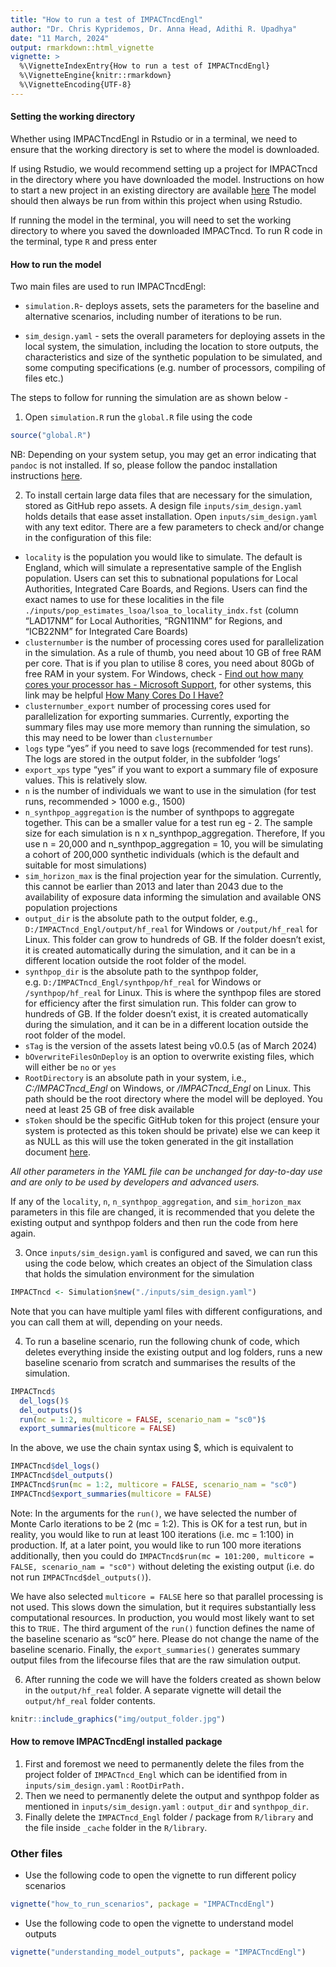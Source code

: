 ```yaml
---
title: "How to run a test of IMPACTncdEngl"
author: "Dr. Chris Kypridemos, Dr. Anna Head, Adithi R. Upadhya"
date: "11 March, 2024"
output: rmarkdown::html_vignette
vignette: >
  %\VignetteIndexEntry{How to run a test of IMPACTncdEngl}
  %\VignetteEngine{knitr::rmarkdown}
  %\VignetteEncoding{UTF-8}
---
```


#### Setting the working directory 

Whether using IMPACTncdEngl in Rstudio or in a terminal, we need to ensure that the working directory is set to where the model is downloaded. 

If using Rstudio, we would recommend setting up a project for IMPACTncd in the directory where you have downloaded the model. Instructions on how to start a new project in an existing directory are available [here](https://bookdown.org/introrbook/intro2r/files-and-projects.html#:~:text=3.2.2)
The model should then always be run from within this project when using Rstudio.  

If running the model in the terminal, you will need to set the working directory to where you saved the downloaded IMPACTncd. To run R code in the terminal, type `R` and press enter

#### How to run the model 

Two main files are used to run IMPACTncdEngl: 

- `simulation.R `- deploys assets, sets the parameters for the baseline and alternative scenarios, including number of iterations to be run. 

- `sim_design.yaml` - sets the overall parameters for deploying assets in the local system, the simulation, including the location to store outputs, the characteristics and size of the synthetic population to be simulated, and some computing specifications (e.g. number of processors, compiling of files etc.)

The steps to follow for running the simulation are as shown below - 

1. Open `simulation.R` run the `global.R` file using the code

```r
source("global.R")
```

NB: Depending on your system setup, you may get an error indicating that `pandoc` is not installed. If so, please follow the pandoc installation instructions [here](https://pandoc.org/installing.html). 

2. To install certain large data files that are necessary for the simulation, stored as GitHub repo assets. A design file `inputs/sim_design.yaml` holds details that ease asset installation. Open `inputs/sim_design.yaml` with any text editor. There are a few parameters to check and/or change in the configuration of this file:

- `locality` is the population you would like to simulate. The default is England, which will simulate a representative sample of the English population. Users can set this to subnational populations for Local Authorities, Integrated Care Boards, and Regions. Users can find the exact names to use for these localities in the file `./inputs/pop_estimates_lsoa/lsoa_to_locality_indx.fst`   (column "LAD17NM" for Local Authorities, "RGN11NM" for Regions, and "ICB22NM" for Integrated Care Boards)
- `clusternumber` is the number of processing cores used for parallelization in the simulation. As a rule of thumb, you need about 10 GB of free RAM per core. That is if you plan to utilise 8 cores, you need about 80Gb of free RAM in your system. For Windows, check - [Find out how many cores your processor has - Microsoft Support](https://support.microsoft.com/en-us/windows/find-out-how-many-cores-your-processor-has-3126ef99-0247-33b3-81fc-065e9fb0c35b#:~:text=Press%20Ctrl%20%2B%20Shift%20%2B%20Esc%20to,logical%20processors%20your%20PC%20has), for other systems, this link may be helpful [How Many Cores Do I Have?](https://www.hivelocity.net/kb/how-many-cores-do-i-have/#:~:text=While%20there%20are%20many%20methods,is%20using%20the%20lscpu%20command)
- `clusternumber_export` number of processing cores used for parallelization for exporting summaries. Currently, exporting the summary files may use more memory than running the simulation, so this may need to be lower than `clusternumber`
- `logs` type “yes” if you need to save logs (recommended for test runs). The logs are stored in the output folder, in the subfolder ‘logs’
- `export_xps` type "yes" if you want to export a summary file of exposure values. This is relatively slow.
- `n` is the number of individuals we want to use in the simulation (for test runs, recommended > 1000 e.g., 1500)
- `n_synthpop_aggregation` is the number of synthpops to aggregate together. This can be a smaller value for a test run eg - 2. The sample size for each simulation is n x n_synthpop_aggregation. Therefore, If you use n = 20,000 and n_synthpop_aggregation = 10, you will be simulating a cohort of 200,000 synthetic individuals (which is the default and suitable for most simulations)
- `sim_horizon_max` is the final projection year for the simulation. Currently, this cannot be earlier than 2013 and later than 2043 due to the availability of exposure data informing the simulation and available ONS population projections
- `output_dir` is the absolute path to the output folder, e.g., `D:/IMPACTncd_Engl/output/hf_real` for Windows or `/output/hf_real` for Linux. This folder can grow to hundreds of GB.  If the folder doesn't exist, it is created automatically during the simulation, and it can be in a different location outside the root folder of the model.
- `synthpop_dir` is the absolute path to the synthpop folder, e.g. `D:/IMPACTncd_Engl/synthpop/hf_real` for Windows or `/synthpop/hf_real` for Linux. This is where the synthpop files are stored for efficiency after the first simulation run. This folder can grow to hundreds of GB. If the folder doesn't exist, it is created automatically during the simulation, and it can be in a different location outside the root folder of the model.
- `sTag` is the version of the assets latest being v0.0.5 (as of March 2024)
- `bOverwriteFilesOnDeploy` is an option to overwrite existing files, which will either be `no` or `yes` 
- `RootDirectory` is an absolute path in your system, i.e., *C:/IMPACTncd_Engl* on Windows, or */IMPACTncd_Engl* on Linux. This path should be the root directory where the model will be deployed. You need at least 25 GB of free disk available
- `sToken` should be the specific GitHub token for this project (ensure your system is protected as this token should be private) else we can keep it as NULL as this will use the token generated in the git installation document [here](https://github.com/ChristK/IMPACTncd_Engl/blob/main/installation_docs/installing_git.md#setting-a-personal-access-token).

*All other parameters in the YAML file can be unchanged for day-to-day use and are only to be used by developers and advanced users.*

If any of the `locality`, `n`, `n_synthpop_aggregation`, and `sim_horizon_max` parameters in this file are changed, it is recommended that you delete the existing output and synthpop folders and then run the code from here again.

3. Once `inputs/sim_design.yaml` is configured and saved, we can run this using the code below, which creates an object of the Simulation class that holds the simulation environment for the simulation

```r
IMPACTncd <- Simulation$new("./inputs/sim_design.yaml")
```

Note that you can have multiple yaml files with different configurations, and you can call them at will, depending on your needs.

4. To run a baseline scenario, run the following chunk of code, which deletes everything inside the existing output and log folders, runs a new baseline scenario from scratch and summarises the results of the simulation. 

```r
IMPACTncd$
  del_logs()$
  del_outputs()$
  run(mc = 1:2, multicore = FALSE, scenario_nam = "sc0")$
  export_summaries(multicore = FALSE)
```

In the above, we use the chain syntax using $, which is equivalent to

```r
IMPACTncd$del_logs()
IMPACTncd$del_outputs()
IMPACTncd$run(mc = 1:2, multicore = FALSE, scenario_nam = "sc0")
IMPACTncd$export_summaries(multicore = FALSE)
```

Note: In the arguments for the `run()`, we have selected the number of Monte Carlo iterations to be 2  (mc = 1:2). This is OK for a test run, but in reality, you would like to run at least 100 iterations (i.e. mc = 1:100) in production. If, at a later point, you would like to run 100 more iterations additionally, then you could do `IMPACTncd$run(mc = 101:200, multicore = FALSE, scenario_nam = "sc0")` without deleting the existing output (i.e. do not run `IMPACTncd$del_outputs()`). 

We have also selected `multicore = FALSE` here so that parallel processing is not used. This slows down the simulation, but it requires substantially less computational resources. In production, you would most likely want to set this to `TRUE.` The third argument of the `run()` function defines the name of the baseline scenario as "sc0" here. Please do not change the name of the baseline scenario. Finally, the `export_summaries()` generates summary output files from the lifecourse files that are the raw simulation output. 

6. After running the code we will have the folders created as shown below in the `output/hf_real` folder. A separate vignette will detail the `output/hf_real` folder contents.

```r
knitr::include_graphics("img/output_folder.jpg")
```

#### How to remove IMPACTncdEngl installed package 

1. First and foremost we need to permanently delete the files from the project folder of `IMPACTncd_Engl` which can be identified from in `inputs/sim_design.yaml` : `RootDirPath.` 
2. Then we need to permanently delete the output and synthpop folder as mentioned in `inputs/sim_design.yaml` : `output_dir` and `synthpop_dir`. 
3. Finally delete the `IMPACTncd_Engl` folder / package  from `R/library` and the file inside `_cache` folder in the `R/library`.  


### Other files 

- Use the following code to open the vignette to run different policy scenarios

```r
vignette("how_to_run_scenarios", package = "IMPACTncdEngl")
```

- Use the following code to open the vignette to understand model outputs 

```r
vignette("understanding_model_outputs", package = "IMPACTncdEngl")
```

